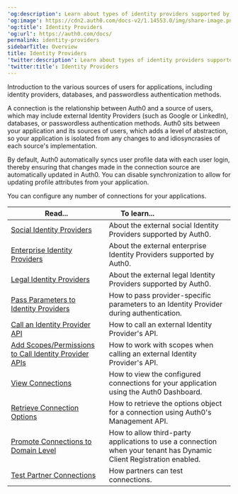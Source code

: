 ---
'og:description': Learn about types of identity providers supported by Auth0.
'og:image': https://cdn2.auth0.com/docs-v2/1.14553.0/img/share-image.png
'og:title': Identity Providers
'og:url': https://auth0.com/docs/
permalink: identity-providers
sidebarTitle: Overview
title: Identity Providers
'twitter:description': Learn about types of identity providers supported by Auth0.
'twitter:title': Identity Providers
---
Introduction to the various sources of users for applications, including <Tooltip tip="Identity Provider (IdP): Service that stores and manages digital identities." cta="View Glossary" href="/docs/glossary?term=identity+providers">identity providers</Tooltip>, databases, and <Tooltip tip="Identity Provider (IdP): Service that stores and manages digital identities." cta="View Glossary" href="/docs/glossary?term=passwordless">passwordless</Tooltip> authentication methods.

A connection is the relationship between Auth0 and a source of users, which may include external Identity Providers (such as Google or LinkedIn), databases, or passwordless authentication methods. Auth0 sits between your application and its sources of users, which adds a level of abstraction, so your application is isolated from any changes to and idiosyncrasies of each source's implementation.

By default, Auth0 automatically syncs user profile data with each user login, thereby ensuring that changes made in the connection source are automatically updated in Auth0. You can disable synchronization to allow for updating profile attributes from your application.

You can configure any number of connections for your applications.

<table class="table"><thead>
<tr>
<th><strong>Read...</strong></th>
<th><strong>To learn...</strong>                                </th>
</tr>
</thead>
<tbody>
<tr>
<td><a href="/docs/authenticate/identity-providers/social-identity-providers">Social Identity Providers</a></td>
<td>About the external social Identity Providers supported by Auth0.</td>
</tr>
<tr>
<td><a href="/docs/authenticate/identity-providers/enterprise-identity-providers">Enterprise Identity Providers</a></td>
<td>About the external enterprise Identity Providers supported by Auth0.</td>
</tr>
<tr>
<td><a href="/docs/authenticate/identity-providers/legal">Legal Identity Providers</a></td>
<td>About the external legal Identity Providers supported by Auth0.</td>
</tr>
<tr>
<td><a href="/docs/authenticate/identity-providers/pass-parameters-to-idps">Pass Parameters to Identity Providers</a></td>
<td>How to pass provider-specific parameters to an Identity Provider during authentication.</td>
</tr>
<tr>
<td><a href="/docs/authenticate/identity-providers/calling-an-external-idp-api">Call an Identity Provider API</a></td>
<td>How to call an external Identity Provider's API.</td>
</tr>
<tr>
<td><a href="/docs/authenticate/identity-providers/adding-scopes-for-an-external-idp">Add Scopes/Permissions to Call Identity Provider APIs</a></td>
<td>How to work with scopes when calling an external Identity Provider's API.</td>
</tr>
<tr>
<td><a href="/docs/authenticate/identity-providers/view-connections">View Connections</a></td>
<td>How to view the configured connections for your application using the Auth0 Dashboard.</td>
</tr>
<tr>
<td><a href="/docs/authenticate/identity-providers/retrieve-connection-options">Retrieve Connection Options</a></td>
<td>How to retrieve the options object for a connection using Auth0's Management API.</td>
</tr>
<tr>
<td><a href="/docs/authenticate/identity-providers/promote-connections-to-domain-level">Promote Connections to Domain Level</a></td>
<td>How to allow third-party applications to use a connection when your tenant has Dynamic Client Registration enabled.</td>
</tr>
<tr>
<td><a href="/docs/authenticate/identity-providers/test-connections">Test Partner Connections</a></td>
<td>How partners can test connections.</td>
</tr>
</tbody>
</table>